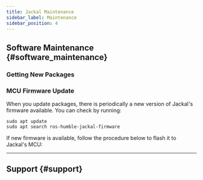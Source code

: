```yaml
---
title: Jackal Maintenance
sidebar_label: Maintenance
sidebar_position: 4
---
```



<ComponentIntroductionJackal />

## Software Maintenance {#software_maintenance}

### Getting New Packages

<GettingNewPackages />

### MCU Firmware Update

When you update packages, there is periodically a new version of Jackal's firmware available. You can check by running:

```
sudo apt update
sudo apt search ros-humble-jackal-firmware
```

If new firmware is available, follow the procedure below to flash it to Jackal's MCU:

<JackalFirmware />

---

## Support {#support}

<Support />
